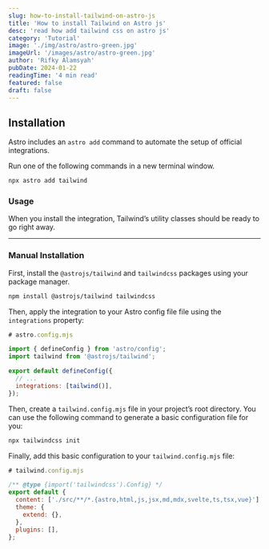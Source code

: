 ```yaml
---
slug: how-to-install-tailwind-on-astro-js
title: 'How to install Tailwind on Astro js'
desc: 'read how add tailwind css on astro js'
category: 'Tutorial'
image: './img/astro/astro-green.jpg'
imageUrl: '/images/astro/astro-green.jpg'
author: 'Rifky Alamsyah'
pubDate: 2024-01-22
readingTime: '4 min read'
featured: false
draft: false
---
```


## Installation

Astro includes an `astro add` command to automate the setup of official integrations.

Run one of the following commands in a new terminal window.

```sh
npx astro add tailwind
```

### Usage

When you install the integration, Tailwind’s utility classes should be ready to go right away.

---

### Manual Installation

First, install the `@astrojs/tailwind` and `tailwindcss` packages using your package manager.

```sh
npm install @astrojs/tailwind tailwindcss
```

Then, apply the integration to your Astro config file file using the `integrations` property:

```js
# astro.config.mjs

import { defineConfig } from 'astro/config';
import tailwind from '@astrojs/tailwind';

export default defineConfig({
  // ...
  integrations: [tailwind()],
});
```

Then, create a `tailwind.config.mjs` file in your project’s root directory. You can use the following command to generate a basic configuration file for you:

```sh
npx tailwindcss init
```

Finally, add this basic configuration to your `tailwind.config.mjs` file:

```js
# tailwind.config.mjs

/** @type {import('tailwindcss').Config} */
export default {
  content: ['./src/**/*.{astro,html,js,jsx,md,mdx,svelte,ts,tsx,vue}'],
  theme: {
    extend: {},
  },
  plugins: [],
};
```
